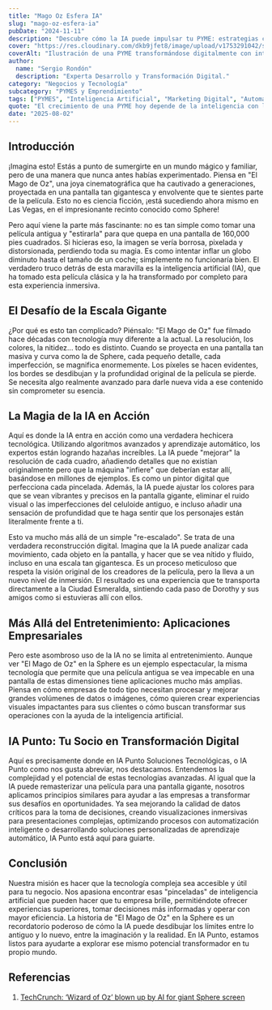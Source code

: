 ```yaml
---
title: "Mago Oz Esfera IA"
slug: "mago-oz-esfera-ia"
pubDate: "2024-11-11"
description: "Descubre cómo la IA puede impulsar tu PYME: estrategias concretas de marketing, automatización y datos para aumentar ventas."
cover: "https://res.cloudinary.com/dkb9jfet8/image/upload/v1753291042/small-business_kk56r6.jpg"
coverAlt: "Ilustración de una PYME transformándose digitalmente con inteligencia artificial."
author:
  name: "Sergio Rondón"
  description: "Experta Desarrollo y Transformación Digital."
category: "Negocios y Tecnología"
subcategory: "PYMES y Emprendimiento"
tags: ["PYMES", "Inteligencia Artificial", "Marketing Digital", "Automatización", "Ventas"]
quote: "El crecimiento de una PYME hoy depende de la inteligencia con la que se aplican datos, IA y estrategia. — Sergio Rondón"
date: "2025-08-02"
---
```




<h2 id="introduccion">Introducción</h2>

<p>
  ¡Imagina esto! Estás a punto de sumergirte en un mundo mágico y familiar, pero
  de una manera que nunca antes habías experimentado. Piensa en "El Mago de Oz",
  una joya cinematográfica que ha cautivado a generaciones, proyectada en una
  pantalla tan gigantesca y envolvente que te sientes parte de la película. Esto
  no es ciencia ficción, ¡está sucediendo ahora mismo en Las Vegas, en el
  impresionante recinto conocido como Sphere!
</p>

<p>
  Pero aquí viene la parte más fascinante: no es tan simple como tomar una
  película antigua y "estirarla" para que quepa en una pantalla de 160,000 pies
  cuadrados. Si hicieras eso, la imagen se vería borrosa, pixelada y
  distorsionada, perdiendo toda su magia. Es como intentar inflar un globo
  diminuto hasta el tamaño de un coche; simplemente no funcionaría bien. El
  verdadero truco detrás de esta maravilla es la inteligencia artificial (IA),
  que ha tomado esta película clásica y la ha transformado por completo para
  esta experiencia inmersiva.
</p>

<h2 id="el-desafio-de-la-escala-gigante">El Desafío de la Escala Gigante</h2>

<p>
  ¿Por qué es esto tan complicado? Piénsalo: "El Mago de Oz" fue filmado hace
  décadas con tecnología muy diferente a la actual. La resolución, los colores,
  la nitidez... todo es distinto. Cuando se proyecta en una pantalla tan masiva
  y curva como la de Sphere, cada pequeño detalle, cada imperfección, se
  magnifica enormemente. Los píxeles se hacen evidentes, los bordes se
  desdibujan y la profundidad original de la película se pierde. Se necesita
  algo realmente avanzado para darle nueva vida a ese contenido sin comprometer
  su esencia.
</p>

<h2 id="la-magia-de-la-ia-en-accion">La Magia de la IA en Acción</h2>

<p>
  Aquí es donde la IA entra en acción como una verdadera hechicera tecnológica.
  Utilizando algoritmos avanzados y aprendizaje automático, los expertos están
  logrando hazañas increíbles. La IA puede "mejorar" la resolución de cada
  cuadro, añadiendo detalles que no existían originalmente pero que la máquina
  "infiere" que deberían estar allí, basándose en millones de ejemplos. Es como
  un pintor digital que perfecciona cada pincelada. Además, la IA puede ajustar
  los colores para que se vean vibrantes y precisos en la pantalla gigante,
  eliminar el ruido visual o las imperfecciones del celuloide antiguo, e incluso
  añadir una sensación de profundidad que te haga sentir que los personajes
  están literalmente frente a ti.
</p>

<p>
  Esto va mucho más allá de un simple "re-escalado". Se trata de una verdadera
  reconstrucción digital. Imagina que la IA puede analizar cada movimiento, cada
  objeto en la pantalla, y hacer que se vea nítido y fluido, incluso en una
  escala tan gigantesca. Es un proceso meticuloso que respeta la visión original
  de los creadores de la película, pero la lleva a un nuevo nivel de inmersión.
  El resultado es una experiencia que te transporta directamente a la Ciudad
  Esmeralda, sintiendo cada paso de Dorothy y sus amigos como si estuvieras allí
  con ellos.
</p>

<h2 id="mas-alla-del-entretenimiento-aplicaciones-empresariales">
  Más Allá del Entretenimiento: Aplicaciones Empresariales
</h2>

<p>
  Pero este asombroso uso de la IA no se limita al entretenimiento. Aunque ver
  "El Mago de Oz" en la Sphere es un ejemplo espectacular, la misma tecnología
  que permite que una película antigua se vea impecable en una pantalla de estas
  dimensiones tiene aplicaciones mucho más amplias. Piensa en cómo empresas de
  todo tipo necesitan procesar y mejorar grandes volúmenes de datos o imágenes,
  cómo quieren crear experiencias visuales impactantes para sus clientes o cómo
  buscan transformar sus operaciones con la ayuda de la inteligencia artificial.
</p>

<h2 id="ia-punto-tu-socio-en-transformacion-digital">
  IA Punto: Tu Socio en Transformación Digital
</h2>

<p>
  Aquí es precisamente donde en IA Punto Soluciones Tecnológicas, o IA Punto
  como nos gusta abreviar, nos destacamos. Entendemos la complejidad y el
  potencial de estas tecnologías avanzadas. Al igual que la IA puede
  remasterizar una película para una pantalla gigante, nosotros aplicamos
  principios similares para ayudar a las empresas a transformar sus desafíos en
  oportunidades. Ya sea mejorando la calidad de datos críticos para la toma de
  decisiones, creando visualizaciones inmersivas para presentaciones complejas,
  optimizando procesos con automatización inteligente o desarrollando soluciones
  personalizadas de aprendizaje automático, IA Punto está aquí para guiarte.
</p>

<h2 id="conclusion">Conclusión</h2>

<p>
  Nuestra misión es hacer que la tecnología compleja sea accesible y útil para
  tu negocio. Nos apasiona encontrar esas "pinceladas" de inteligencia
  artificial que pueden hacer que tu empresa brille, permitiéndote ofrecer
  experiencias superiores, tomar decisiones más informadas y operar con mayor
  eficiencia. La historia de "El Mago de Oz" en la Sphere es un recordatorio
  poderoso de cómo la IA puede desdibujar los límites entre lo antiguo y lo
  nuevo, entre la imaginación y la realidad. En IA Punto, estamos listos para
  ayudarte a explorar ese mismo potencial transformador en tu propio mundo.
</p>

<h2 id="referencias">Referencias</h2>

<ol>
  <li>
    <a
      href="https://techcrunch.com/2025/07/27/wizard-of-oz-blown-up-by-ai-for-giant-sphere-screen/"
      target="_blank"
      rel="noopener noreferrer"
    >
      TechCrunch: ‘Wizard of Oz’ blown up by AI for giant Sphere screen
    </a>
  </li>
</ol>
